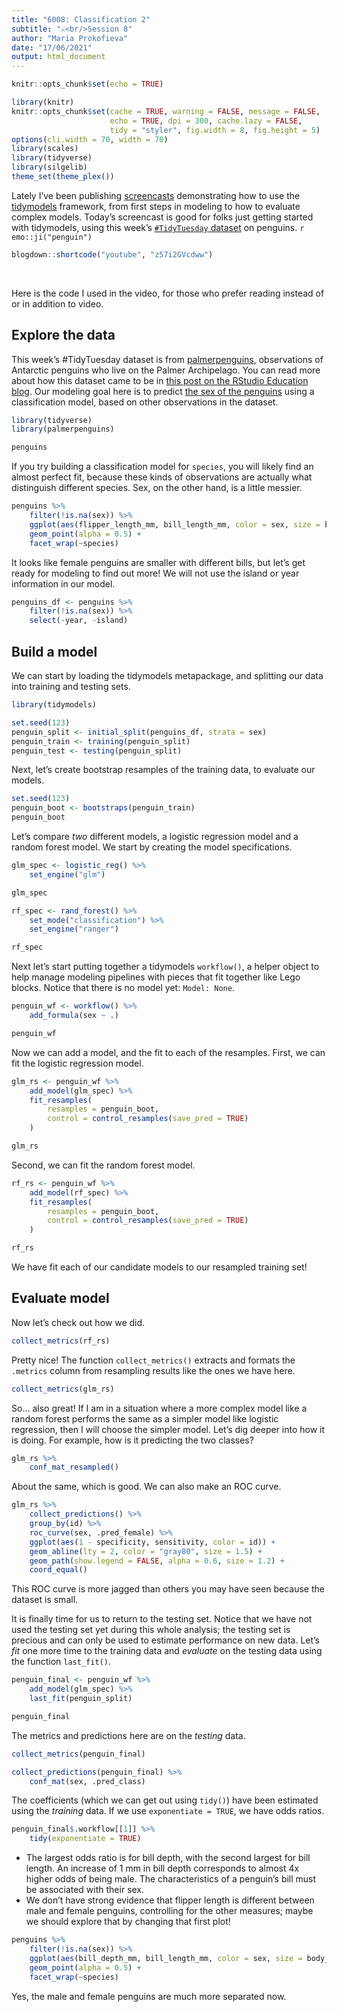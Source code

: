 ```yaml
---
title: "6008: Classification 2"
subtitle: "⚔<br/>Session 8"
author: "Maria Prokofieva"
date: "17/06/2021"
output: html_document
---
```


```r
knitr::opts_chunk$set(echo = TRUE)
```

```r
library(knitr)
knitr::opts_chunk$set(cache = TRUE, warning = FALSE, message = FALSE, 
                      echo = TRUE, dpi = 300, cache.lazy = FALSE,
                      tidy = "styler", fig.width = 8, fig.height = 5)
options(cli.width = 70, width = 70)
library(scales)
library(tidyverse)
library(silgelib)
theme_set(theme_plex())
```


Lately I've been publishing [screencasts](https://juliasilge.com/category/tidymodels/) demonstrating how to use the [tidymodels](https://www.tidymodels.org/) framework, from first steps in modeling to how to evaluate complex models. Today's screencast is good for folks just getting started with tidymodels, using this week's [`#TidyTuesday` dataset](https://github.com/rfordatascience/tidytuesday) on penguins. `r emo::ji("penguin")`

```r
blogdown::shortcode("youtube", "z57i2GVcdww")
```

</br>

Here is the code I used in the video, for those who prefer reading instead of or in addition to video.

## Explore the data

This week's #TidyTuesday dataset is from [palmerpenguins](https://allisonhorst.github.io/palmerpenguins/), observations of Antarctic penguins who live on the Palmer Archipelago. You can read more about how this dataset came to be in [this post on the RStudio Education blog](https://education.rstudio.com/blog/2020/07/palmerpenguins-cran/). Our modeling goal here is to predict [the sex of the penguins](https://github.com/rfordatascience/tidytuesday/blob/master/data/2020/2020-07-28/readme.md) using a classification model, based on other observations in the dataset.

```r
library(tidyverse)
library(palmerpenguins)

penguins
```

If you try building a classification model for `species`, you will likely find an almost perfect fit, because these kinds of observations are actually what distinguish different species. Sex, on the other hand, is a little messier.

```r
penguins %>%
    filter(!is.na(sex)) %>%
    ggplot(aes(flipper_length_mm, bill_length_mm, color = sex, size = body_mass_g)) +
    geom_point(alpha = 0.5) +
    facet_wrap(~species)
```

It looks like female penguins are smaller with different bills, but let's get ready for modeling to find out more! We will not use the island or year information in our model.

```r
penguins_df <- penguins %>%
    filter(!is.na(sex)) %>%
    select(-year, -island)
```

## Build a model

We can start by loading the tidymodels metapackage, and splitting our data into training and testing sets.

```r
library(tidymodels)

set.seed(123)
penguin_split <- initial_split(penguins_df, strata = sex)
penguin_train <- training(penguin_split)
penguin_test <- testing(penguin_split)
```

Next, let's create bootstrap resamples of the training data, to evaluate our models.

```r
set.seed(123)
penguin_boot <- bootstraps(penguin_train)
penguin_boot
```

Let's compare _two_ different models, a logistic regression model and a random forest model. We start by creating the model specifications.


```r
glm_spec <- logistic_reg() %>% 
    set_engine("glm") 

glm_spec

rf_spec <- rand_forest() %>% 
    set_mode("classification") %>%
    set_engine("ranger") 

rf_spec
```

Next let's start putting together a tidymodels `workflow()`, a helper object to help manage modeling pipelines with pieces that fit together like Lego blocks. Notice that there is no model yet: `Model: None`.

```r
penguin_wf <- workflow() %>%
    add_formula(sex ~ .)

penguin_wf
```

Now we can add a model, and the fit to each of the resamples. First, we can fit the logistic regression model.

```r
glm_rs <- penguin_wf %>%
    add_model(glm_spec) %>%
    fit_resamples(
        resamples = penguin_boot,
        control = control_resamples(save_pred = TRUE)
    )

glm_rs
```

Second, we can fit the random forest model.

```r
rf_rs <- penguin_wf %>%
    add_model(rf_spec) %>%
    fit_resamples(
        resamples = penguin_boot,
        control = control_resamples(save_pred = TRUE)
    )

rf_rs
```

We have fit each of our candidate models to our resampled training set!

## Evaluate model

Now let's check out how we did.

```r
collect_metrics(rf_rs)
```

Pretty nice! The function `collect_metrics()` extracts and formats the `.metrics` column from resampling results like the ones we have here.

```r
collect_metrics(glm_rs)
```

So... also great! If I am in a situation where a more complex model like a random forest performs the same as a simpler model like logistic regression, then I will choose the simpler model. Let's dig deeper into how it is doing. For example, how is it predicting the two classes?

```r
glm_rs %>%
    conf_mat_resampled()
```

About the same, which is good. We can also make an ROC curve.

```r
glm_rs %>%
    collect_predictions() %>%
    group_by(id) %>%
    roc_curve(sex, .pred_female) %>%
    ggplot(aes(1 - specificity, sensitivity, color = id)) +
    geom_abline(lty = 2, color = "gray80", size = 1.5) +
    geom_path(show.legend = FALSE, alpha = 0.6, size = 1.2) +
    coord_equal()
```

This ROC curve is more jagged than others you may have seen because the dataset is small.

It is finally time for us to return to the testing set. Notice that we have not used the testing set yet during this whole analysis; the testing set is precious and can only be used to estimate performance on new data. Let's *fit* one more time to the training data and *evaluate* on the testing data using the function `last_fit()`.

```r
penguin_final <- penguin_wf %>%
    add_model(glm_spec) %>%
    last_fit(penguin_split)

penguin_final
```

The metrics and predictions here are on the _testing_ data.

```r
collect_metrics(penguin_final)

collect_predictions(penguin_final) %>%
    conf_mat(sex, .pred_class)
```

The coefficients (which we can get out using `tidy()`) have been estimated using the _training_ data. If we use `exponentiate = TRUE`, we have odds ratios.

```r
penguin_final$.workflow[[1]] %>%
    tidy(exponentiate = TRUE)
```

- The largest odds ratio is for bill depth, with the second largest for bill length. An increase of 1 mm in bill depth corresponds to almost 4x higher odds of being male. The characteristics of a penguin's bill must be associated with their sex.
- We don't have strong evidence that flipper length is different between male and female penguins, controlling for the other measures; maybe we should explore that by changing that first plot!

```r
penguins %>%
    filter(!is.na(sex)) %>%
    ggplot(aes(bill_depth_mm, bill_length_mm, color = sex, size = body_mass_g)) +
    geom_point(alpha = 0.5) +
    facet_wrap(~species)
```

Yes, the male and female penguins are much more separated now.


